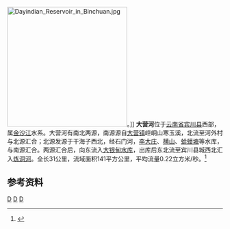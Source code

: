{{Otheruses|大营河|other=同名或類似名的其它條目描述}}
[[File:Dayindian_Reservoir_in_Binchuan.jpg|280px]]。]]
'''大营河'''位于[[云南省|云南省]][[宾川县|宾川县]]西部，属[[金沙江|金沙江]]水系。大营河有南北两源，南源源自[[大营镇_(宾川县)|大营镇]]崆峒山寒玉溪，北流至河外村与北源汇合；北源发源于干海子西北，经石门河，[[李大庄水库|李大庄]]、[[横山水库_(宾川县)|横山]]、[[蛤蟆塘水库_(宾川县)|蛤蟆塘]]等水库，与南源汇合。两源汇合后，向东流入[[大银甸水库|大银甸水库]]，出库后东北流至宾川县城西北汇入[[炼洞河|炼洞河]]。全长31公里，流域面积141平方公里，平均流量0.22立方米/秒。<ref name="宾川县志">{{cite book zh |author=宾川县志编纂委员会 |title=《宾川县志》 |format=M |edition=1 |location=昆明 |publisher=云南人民出版社 |date=1997 |pages=40页 |id= ISBN 7-222-01910-3}}</ref>

==参考资料==
{{reflist}}
[[Category:大理州河流|D]]
[[Category:金沙江水系|D]]
[[Category:宾川县|D]]